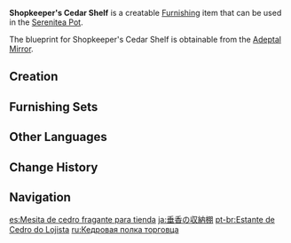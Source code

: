 {{Furnishing Infobox
|id             = 361208
|image          = Item Shopkeeper's Cedar Shelf.png
|category       = Large Furnishing
|subcategory    = Bookcase
|quality        = 3
|adeptal_energy = 60
|load           = 85
|reduced_load   = 64
|description    = A Liyue-style cedar bookshelf of cunning workmanship. It can be used to contain books or other miscellaneous objects and comes with a desk on top.<br />Many shopkeepers use such pieces of furniture as convenient emergency counters, reaching down to grab ledgers before doing bookkeeping on the desk above. Doing this too often is quite hard on the waist, however, so it may be best to place things you need more on the top grid.
|blueprint      = Adeptal Mirror
|adeptal mirror = 1
}}
'''Shopkeeper's Cedar Shelf''' is a creatable [[Furnishing]] item that can be used in the [[Serenitea Pot]].

The blueprint for Shopkeeper's Cedar Shelf is obtainable from the [[Adeptal Mirror]].

==Creation==
{{Recipe
|type = Creation
|time = 14h
|Fragrant Cedar Wood = 12
|sort = Fragrant Cedar Wood
}}

==Furnishing Sets==
{{Craft Usage}}

==Other Languages==
{{Other Languages
|default_hidden = 1
|en      = Shopkeeper's Cedar Shelf
|zhs     = 垂香木商铺立柜
|zhs_rm  = Chuíxiāng-mù Shāngpù Lìguì
|zht     = 垂香木商鋪立櫃
|zht_rm  = Chuíxiāng-mù Shāngpù Lìguì
|ja      = 垂香の収納棚
|ja_rm   = Suikou no Shuunouhou{{Assumed}}
|ko      = 수향나무 상품 진열장
|ko_rm   = Suhyangnamu Sangpum Jinyeoljang
|es      = Mesita de cedro fragante para tienda
|fr      = Cabinet de marchand rouge en cèdre
|ru      = Кедровая полка торговца
|th      = ตู้วางของไม้หอมแนวตั้ง
|th_rm   = 
|vi      = Tủ Đứng Gỗ Thùy Hương
|de      = Ladenbesitzerregal aus Zedernholz
|id      = Rak Penjaga Toko dari Kayu Aras
|pt      = Estante de Cedro do Lojista
|tr      = Kırmızı Sedir Dükkan Rafı
|it      = Armadietto del mercante in cedro
}}

==Change History==
{{Change History|1.5}}

==Navigation==
{{Furnishing Navbox|interior}}

[[es:Mesita de cedro fragante para tienda]]
[[ja:垂香の収納棚]]
[[pt-br:Estante de Cedro do Lojista]]
[[ru:Кедровая полка торговца]]